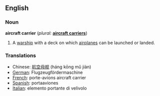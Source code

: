 ==English==

=== Noun ===
{{wikipedia}}
'''aircraft carrier'''  (''plural:'' '''[[aircraft carriers]]''')
# A [[warship]] with a deck on which [[airplane]]s can be launched or landed.

=== Translations ===
*Chinese: [[航空母舰]] (háng kōng mǔ jiàn)
*[[German]]: Flugzeugfördermaschine
*[[French]]: porte-avions aircraft carrier
*[[Spanish]]: portaaviones
*[[Italian]]: elemento portante di velivolo